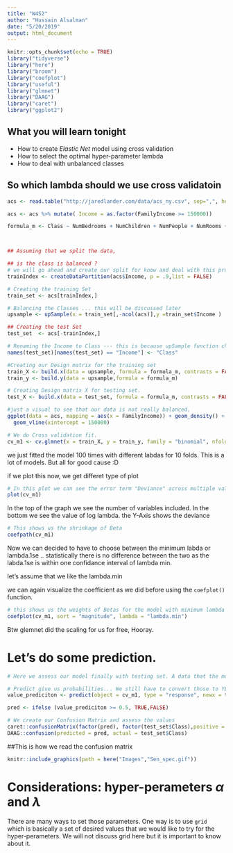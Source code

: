 ```yaml
---
title: "W4S2"
author: "Hussain Alsalman"
date: "5/20/2019"
output: html_document
---
```


```r
knitr::opts_chunk$set(echo = TRUE)
library("tidyverse")
library("here")
library("broom")
library("coefplot")
library("useful")
library("glmnet")
library("DAAG")
library("caret")
library("ggplot2")
```

## What you will learn tonight 

 - How to create *Elastic Net* model using cross validation
 - How to select the optimal hyper-parameter lambda 
 - How to deal with unbalanced classes 

## So which lambda should we use cross validatoin 

```r
acs <- read.table("http://jaredlander.com/data/acs_ny.csv", sep=",", header=TRUE, stringsAsFactors=FALSE)

acs <- acs %>% mutate( Income = as.factor(FamilyIncome >= 150000))

formula_m <- Class ~ NumBedrooms + NumChildren + NumPeople + NumRooms + NumUnits + NumVehicles + NumWorkers + OwnRent + YearBuilt + ElectricBill + FoodStamp + HeatingFuel + Insurance + Language - 1



## Assuming that we split the data,

## is the class is balanced ?
# we will go ahead and create our split for know and deal with this problem later 
trainIndex <- createDataPartition(acs$Income, p = .9,list = FALSE)

# Creating the training Set 
train_set <- acs[trainIndex,]

# Balancing the Classes ... this will be discussed later 
upsample <- upSample(x = train_set[,-ncol(acs)],y =train_set$Income )

## Creating the test Set 
test_set  <- acs[-trainIndex,]

# Renaming the Income to Class --- this is because upSample function change the name to "Class" :/
names(test_set)[names(test_set) == "Income"] <- "Class"

#Creating our Design matrix for the training set 
train_X <- build.x(data = upsample, formula = formula_m, contrasts = FALSE, sparse = TRUE )
train_y <- build.y(data = upsample,formula = formula_m)

# Creating Design matrix X for testing set. 
test_X <- build.x(data = test_set, formula = formula_m, contrasts = FALSE, sparse = TRUE )

#just a visual to see that our data is not really balanced. 
ggplot(data = acs, mapping = aes(x = FamilyIncome)) + geom_density() + 
  geom_vline(xintercept = 150000)
```

```r

# We do Cross validation fit. 
cv_m1 <- cv.glmnet(x = train_X, y = train_y, family = "binomial", nfolds = 10, alpha = 0.5)

```

we just fitted the model 100 times with different labdas for 10 folds. This is a lot of models. But all for good cause :D 

if we plot this now, we get differet type of plot 

```r
# In this plot we can see the error term "Deviance" across multiple values of Lambda 
plot(cv_m1)
```

In the top of the graph we see the number of variables included. In the bottom we see the value of log lambda. the Y-Axis shows the deviance


```r
# This shows us the shrinkage of Beta 
coefpath(cv_m1)
```


Now we can decided to have to choose between the minimum labda or lambda.1se .. statistically there is no difference between the two as the labda.1se is within one confidance interval of lambda min. 

let's assume that we like the lambda.min

we can again visualize the coefficient as we did before using the `coefplot()` function. 

```r
# this shows us the weights of Betas for the model with minimum lambda 
coefplot(cv_m1, sort = "magnitude", lambda = "lambda.min")
```

Btw glemnet did the scaling for us for free, Hooray. 
 
# Let's do some prediction. 

```r
# Here we assess our model finally with testing set. A data that the model have not seen before. 

# Predict give us probabilities... We still have to convert those to YES or NO
value_prediciton <- predict(object = cv_m1, type = "response", newx = test_X, s="lambda.1se")

pred <- ifelse (value_prediciton >= 0.5, TRUE,FALSE)

# We create our Confusion Matrix and assess the values 
caret::confusionMatrix(factor(pred), factor(test_set$Class),positive = "TRUE")
DAAG::confusion(predicted = pred, actual = test_set$Class)

```

##This is how we read the confusion matrix 



```r
knitr::include_graphics(path = here("Images","Sen_spec.gif"))
```

# Considerations:  hyper-perameters $\alpha$ and $\lambda$

There are many ways to set those parameters. One way is to use `grid` which is basically a set of desired values that we would like to try for the hyper-perameters. We will not discuss grid here but it is important to know about it. 


